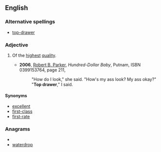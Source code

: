 ==English==

===Alternative spellings===
*[[top-drawer]]

===Adjective===
{{en-adj|-|pos=[[top]] [[drawer]]}}

# {{idiom}} Of the [[highest]] [[quality]].
#*'''2006''', [[w:Robert_B._Parker|Robert B. Parker]], ''Hundred-Dollar Baby'', Putnam, ISBN 0399153764, page 211,
#*:"How do I look," she said. "How's my ass look? My ass okay?"
#*:"'''Top drawer'''," I said.

====Synonyms====
*[[excellent]]
*[[first-class]]
*[[first-rate]]

===Anagrams===
* {{alphagram|adeoprrtw}}
* [[waterdrop#English|waterdrop]]